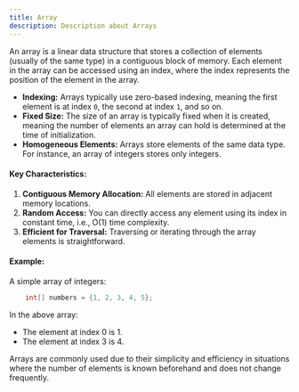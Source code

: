 ```yaml
---
title: Array
description: Description about Arrays 
---
```


An array is a linear data structure that stores a collection of elements (usually of the same type) in a contiguous block of memory. Each element in the array can be accessed using an index, where the index represents the position of the element in the array.

- **Indexing:** Arrays typically use zero-based indexing, meaning the first element is at index `0`, the second at index `1`, and so on.
- **Fixed Size:** The size of an array is typically fixed when it is created, meaning the number of elements an array can hold is determined at the time of initialization.
- **Homogeneous Elements:** Arrays store elements of the same data type. For instance, an array of integers stores only integers.

#### Key Characteristics:
1. **Contiguous Memory Allocation:** All elements are stored in adjacent memory locations.
2. **Random Access:** You can directly access any element using its index in constant time, i.e., O(1) time complexity.
3. **Efficient for Traversal:** Traversing or iterating through the array elements is straightforward.

#### Example:
A simple array of integers:

```java
    int[] numbers = {1, 2, 3, 4, 5};
```

In the above array:

- The element at index 0 is 1.
- The element at index 3 is 4.

Arrays are commonly used due to their simplicity and efficiency in situations where the number of elements is known beforehand and does not change frequently.

